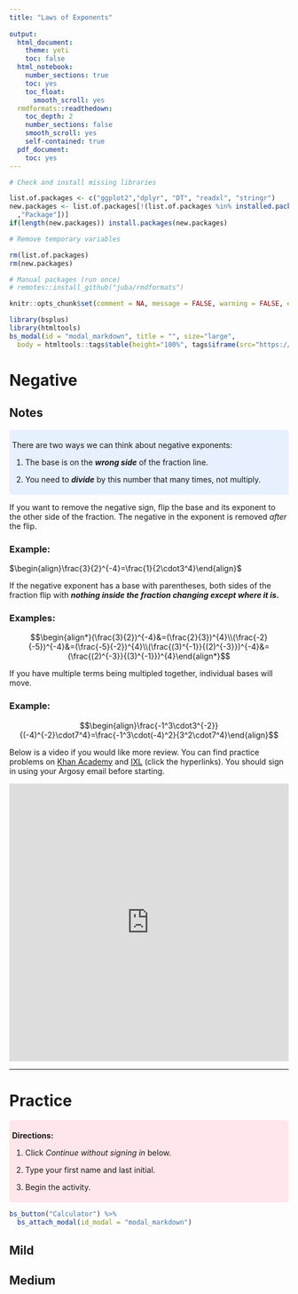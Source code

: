 ---
title: "Laws of Exponents"
    
output: 
  html_document:
    theme: yeti
    toc: false
  html_notebook:
    number_sections: true
    toc: yes
    toc_float:
      smooth_scroll: yes
  rmdformats::readthedown:
    toc_depth: 2
    number_sections: false
    smooth_scroll: yes
    self-contained: true
  pdf_document:
    toc: yes
---

<style>

#content{
    background:#fcfcfc;
    height:100%;
    margin-left: 100px;
    /* margin:auto; */
    max-width:1050px;
    min-height:100%;
}

#sidebar {
    color: /*#D9AB16;*/ #B30000;
    background: #153881;
    width: 100px;
}

#sidebar h2 {
    color: #FFFFFF;
    background-color: #153881;
}

#sidebar a {
    color: /*#3F4548;*/#FFFFFF;
    background-color: #153B81;
}

#sidebar a:hover {
    background-color:#FFFFFF;
    color: #000000;
    font-weight: bold;
}

#postamble{
    color:#fcfcfc;
    background:#153881;
    border-top:solid 10px #153881;
    font-family:"Lato","proxima-nova","Helvetica Neue",Arial,sans-serif;
    font-size: 90%;
    z-index:400;
    padding:12px;
}

div.highlight_blue { 
    background-color:#e6f0ff;
    border-radius: 5px; 
    padding: 5px;
}

div.highlight_red { 
    background-color:#ffe6ea;
    border-radius: 5px;
    padding: 5px;
}
    
#main .nav-pills {
    margin-top: 20px;
    margin-bottom: 10px;
}

#main .nav-pills > li > a {
    background-color: #EEEEEE;
    background-image: none;
    background-position: 0 0;
    color: #9F2042;
}

#main .nav-pills > li > a:hover {
  color: #FFFFFF !important;
  background-color: #9F2042;
}

#main .nav-pills > li.active > a,
#main .nav-pills > li.active > a:hover,
#main .nav-pills > li.active > a:focus {
  color: #FFFFFF !important;
  background-color: #9F2042;
}

.modal-lg .modal-header {
  padding: 0;
}

.modal-lg .modal-body {
  padding: 0;
}

.modal-lg .modal-footer {
  padding: 0;
}

</style>

<!--
<script>
MathJax = {
  // your configuration here, if needed
};
</script>
-->
<script type="text/javascript" id="MathJax-script" async
  src="https://cdn.jsdelivr.net/npm/mathjax@3/es5/tex-chtml.js">
</script>

```{r include=FALSE}

# Check and install missing libraries

list.of.packages <- c("ggplot2","dplyr", "DT", "readxl", "stringr")
new.packages <- list.of.packages[!(list.of.packages %in% installed.packages()[
  ,"Package"])]
if(length(new.packages)) install.packages(new.packages)

# Remove temporary variables

rm(list.of.packages)
rm(new.packages)

# Manual packages (run once)
# remotes::install_github("juba/rmdformats")
```

```{r include=FALSE}
knitr::opts_chunk$set(comment = NA, message = FALSE, warning = FALSE, echo=FALSE)
```

```{r}
library(bsplus)
library(htmltools)
bs_modal(id = "modal_markdown", title = "", size="large", 
  body = htmltools::tags$table(height="100%", tags$iframe(src="https://www.desmos.com/scientific", width="100%", height="350", scrolling="no")))
```

# Negative

## Notes

<div class='highlight_blue'>
There are two ways we can think about negative exponents:

1. The base is on the **_wrong side_** of the fraction line.

2. You need to **_divide_** by this number that many times, not multiply.
</div>

If you want to remove the negative sign, flip the base and its exponent to the other side
of the fraction. The negative in the exponent is removed _after_ the flip.

### Example:

$\begin{align}\frac{3}{2}^{-4}=\frac{1}{2\cdot3^4}\end{align}$

If the negative exponent has a base with parentheses, both sides of the fraction flip 
with **_nothing inside the fraction changing except where it is._**

### Examples:

$$\begin{align*}(\frac{3}{2})^{-4}&=(\frac{2}{3})^{4}\\(\frac{-2}{-5})^{-4}&=(\frac{-5}{-2})^{4}\\(\frac{(3)^{-1}}{(2)^{-3}})^{-4}&=(\frac{(2)^{-3}}{(3)^{-1}})^{4}\end{align*}$$

If you have multiple terms being multipled together, individual bases will move.

### Example:

$$\begin{align}\frac{-1^3\cdot3^{-2}}{(-4)^{-2}\cdot7^4}=\frac{-1^3\cdot(-4)^2}{3^2\cdot7^4}\end{align}$$ 

Below is a video if you would like more review. You can find practice problems on [Khan Academy](https://www.khanacademy.org/math/pre-algebra/pre-algebra-exponents-radicals/pre-algebra-negative-exponents/e/exponents_2){target='_blank'} and [IXL](https://www.ixl.com/math/algebra-1/negative-exponents){target='_blank'} (click the hyperlinks). You should sign in using your Argosy email before starting.


<iframe width="100%" height="500" src="https://www.youtube.com/embed/JnpqlXN9Whw" frameborder="0" allow="accelerometer; autoplay; encrypted-media; gyroscope; picture-in-picture" allowfullscreen></iframe>

<hr>

# Practice {.tabset .tabset-pills .tabset-fade}

<div class='highlight_red'>
<strong>Directions:</strong>

1. Click _Continue without signing in_ below.

2. Type your first name and last initial.

3. Begin the activity.

</div>

```{r}
bs_button("Calculator") %>%
  bs_attach_modal(id_modal = "modal_markdown")
```

## Mild



## Medium




